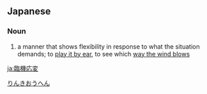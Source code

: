 ==Japanese==
{{ja-kanjitab|りん|き|おう|へん|yomi=on}}

===Noun===
{{ja-noun|りんきおうへん}}

# a manner that shows flexibility in response to what the situation demands; to [[play it by ear]], to see which [[way the wind blows]]

[[Category:Yojijukugo|りんきおうへん]]

[[ja:臨機応変]]